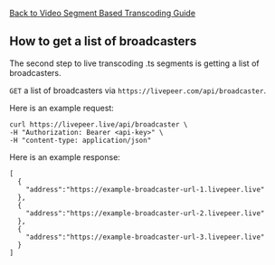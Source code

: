 
<DocsLayout title="How to get a list of broadcasters - Livepeer.com" description="How to get a list of broadcasters">

[Back to Video Segment Based Transcoding Guide](/docs/guides/segment-based-ingest/segment-based-ingest)

## How to get a list of broadcasters

The second step to live transcoding .ts segments is getting a list of
broadcasters.

`GET` a list of broadcasters via `https://livepeer.com/api/broadcaster`.

Here is an example request:

```
curl https://livepeer.live/api/broadcaster \
-H "Authorization: Bearer <api-key>" \
-H "content-type: application/json"
```

Here is an example response:

```
[
  {
    "address":"https://example-broadcaster-url-1.livepeer.live"
  },
  {
    "address":"https://example-broadcaster-url-2.livepeer.live"
  },
  {
    "address":"https://example-broadcaster-url-3.livepeer.live"
  }
]
```

</DocsLayout>
